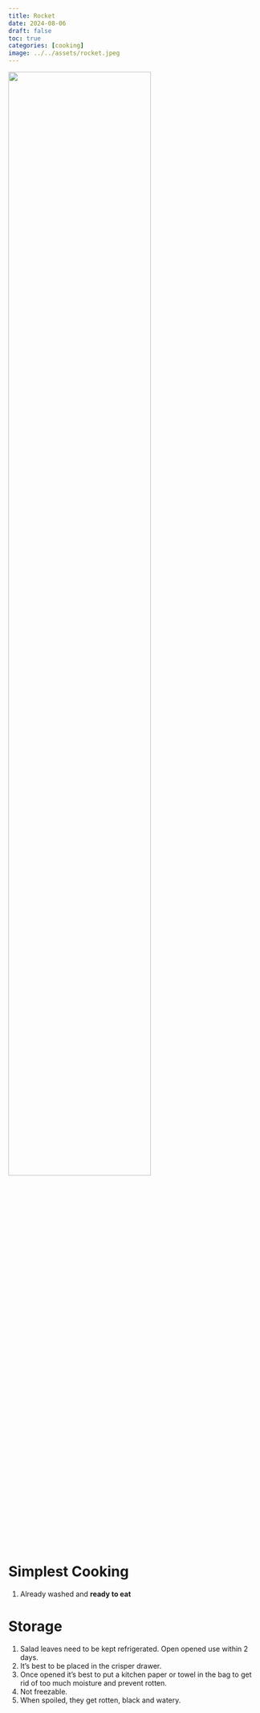 ```yaml
---
title: Rocket
date: 2024-08-06
draft: false
toc: true
categories: [cooking]
image: ../../assets/rocket.jpeg
---
```


![](../../assets/rocket.jpeg){fig-align="center" width=75%}

# Simplest Cooking

1. Already washed and **ready to eat**

# Storage

1. Salad leaves need to be kept refrigerated. Open opened use within 2 days.
2. It's best to be placed in the crisper drawer.
3. Once opened it's best to put a kitchen paper or towel in the bag to get rid of too much moisture and prevent rotten.
4. Not freezable.
5. When spoiled, they get rotten, black and watery.

